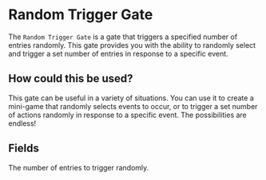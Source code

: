 
# Random Trigger Gate

The `Random Trigger Gate` is a gate that triggers a specified number of entries randomly. This gate provides you with the ability to randomly select and trigger a set number of entries in response to a specific event.

## How could this be used?

This gate can be useful in a variety of situations. You can use it to create a mini-game that randomly selects events to occur, or to trigger a set number of actions randomly in response to a specific event. The possibilities are endless!

## Fields

<ActionsField/>
<EntryField name="Amount" required>
    The number of entries to trigger randomly.
</EntryField>

